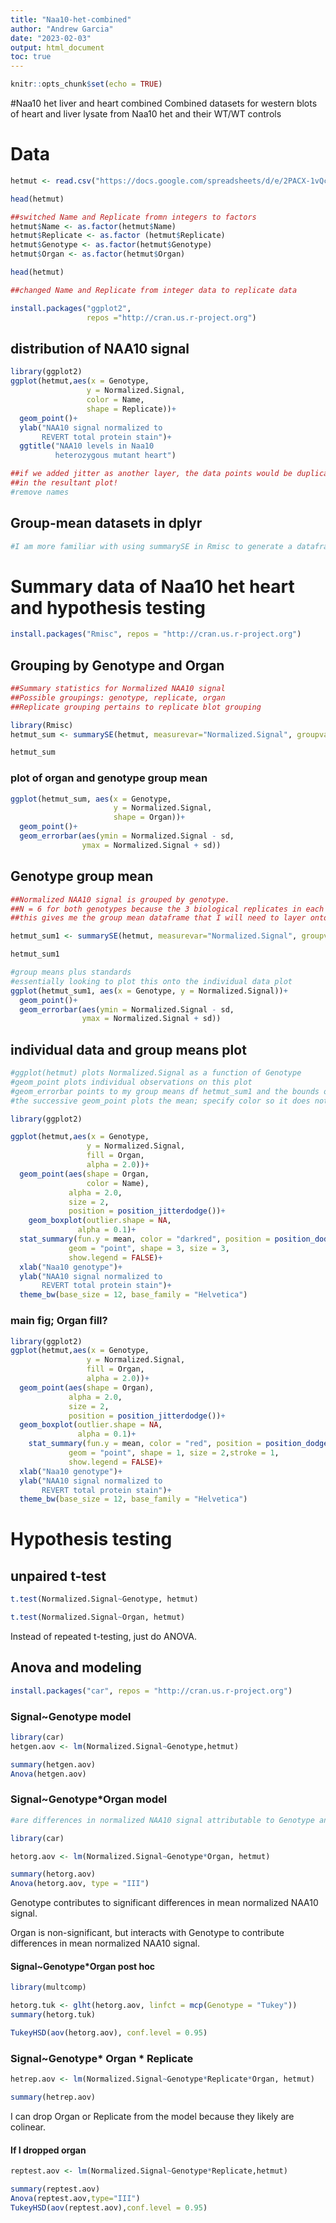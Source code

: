 ```yaml
---
title: "Naa10-het-combined"
author: "Andrew Garcia"
date: "2023-02-03"
output: html_document
toc: true
---
```


```r
knitr::opts_chunk$set(echo = TRUE)
```


#Naa10 het liver and heart combined
Combined datasets for western blots of heart and liver lysate from
Naa10 het and their WT/WT controls

# Data
```r
hetmut <- read.csv("https://docs.google.com/spreadsheets/d/e/2PACX-1vQcRFHGDVhqvdOCxdt5pc4LOR39VsU25zrWf_R7L8UZx2IYswNd8ONUfBtO4M87tIJD8Wed0HWD2F-Q/pub?gid=0&single=true&output=csv",header = T)

head(hetmut)
```



```r
##switched Name and Replicate fromn integers to factors
hetmut$Name <- as.factor(hetmut$Name)
hetmut$Replicate <- as.factor (hetmut$Replicate)
hetmut$Genotype <- as.factor(hetmut$Genotype)
hetmut$Organ <- as.factor(hetmut$Organ)

head(hetmut)

##changed Name and Replicate from integer data to replicate data
```
```r
install.packages("ggplot2",
                 repos ="http://cran.us.r-project.org")
```

## distribution of NAA10 signal
```r
library(ggplot2)
ggplot(hetmut,aes(x = Genotype,
                 y = Normalized.Signal,
                 color = Name,
                 shape = Replicate))+
  geom_point()+
  ylab("NAA10 signal normalized to
       REVERT total protein stain")+
  ggtitle("NAA10 levels in Naa10
          heterozygous mutant heart")

##if we added jitter as another layer, the data points would be duplicated
##in the resultant plot!
#remove names
```




## Group-mean datasets in dplyr
```r
#I am more familiar with using summarySE in Rmisc to generate a dataframe that contains group means


```


# Summary data of Naa10 het heart and hypothesis testing
```r

install.packages("Rmisc", repos = "http://cran.us.r-project.org")

```

## Grouping by Genotype and Organ
```r
##Summary statistics for Normalized NAA10 signal
##Possible groupings: genotype, replicate, organ
##Replicate grouping pertains to replicate blot grouping

library(Rmisc)
hetmut_sum <- summarySE(hetmut, measurevar="Normalized.Signal", groupvars=c("Genotype","Organ"))

hetmut_sum
```
### plot of organ and genotype group mean
```r
ggplot(hetmut_sum, aes(x = Genotype,
                       y = Normalized.Signal,
                       shape = Organ))+
  geom_point()+
  geom_errorbar(aes(ymin = Normalized.Signal - sd,
                ymax = Normalized.Signal + sd))
```


## Genotype group mean
```r
##Normalized NAA10 signal is grouped by genotype.
##N = 6 for both genotypes because the 3 biological replicates in each genotype were assayed twice
##this gives me the group mean dataframe that I will need to layer onto the plot of individual observartions

hetmut_sum1 <- summarySE(hetmut, measurevar="Normalized.Signal", groupvars=c("Genotype"))

hetmut_sum1
```



```r
#group means plus standards
#essentially looking to plot this onto the individual data plot
ggplot(hetmut_sum1, aes(x = Genotype, y = Normalized.Signal))+
  geom_point()+
  geom_errorbar(aes(ymin = Normalized.Signal - sd,
                ymax = Normalized.Signal + sd))
```

## individual data and group means plot
```r
#ggplot(hetmut) plots Normalized.Signal as a function of Genotype
#geom_point plots individual observations on this plot
#geom_errorbar points to my group means df hetmut_sum1 and the bounds of the mean+/- standard error bar
#the successive geom_point plots the mean; specify color so it does not conflict with the color call in the first geom_point

library(ggplot2)

ggplot(hetmut,aes(x = Genotype,
                 y = Normalized.Signal,
                 fill = Organ,
                 alpha = 2.0))+
  geom_point(aes(shape = Organ,
                 color = Name),
             alpha = 2.0,
             size = 2,
             position = position_jitterdodge())+
    geom_boxplot(outlier.shape = NA,
               alpha = 0.1)+
  stat_summary(fun.y = mean, color = "darkred", position = position_dodge(0.75),
             geom = "point", shape = 3, size = 3,
             show.legend = FALSE)+
  xlab("Naa10 genotype")+
  ylab("NAA10 signal normalized to
       REVERT total protein stain")+
  theme_bw(base_size = 12, base_family = "Helvetica")
```


### main fig; Organ fill?
```r
library(ggplot2)
ggplot(hetmut,aes(x = Genotype,
                 y = Normalized.Signal,
                 fill = Organ,
                 alpha = 2.0))+
  geom_point(aes(shape = Organ),
             alpha = 2.0,
             size = 2,
             position = position_jitterdodge())+
  geom_boxplot(outlier.shape = NA,
               alpha = 0.1)+
    stat_summary(fun.y = mean, color = "red", position = position_dodge(0.75),
             geom = "point", shape = 1, size = 2,stroke = 1,
             show.legend = FALSE)+
  xlab("Naa10 genotype")+
  ylab("NAA10 signal normalized to
       REVERT total protein stain")+
  theme_bw(base_size = 12, base_family = "Helvetica")
```


# Hypothesis testing
## unpaired t-test
```r
t.test(Normalized.Signal~Genotype, hetmut)
```

```r
t.test(Normalized.Signal~Organ, hetmut)
```

Instead of repeated t-testing, just do ANOVA.


## Anova and modeling
```r
install.packages("car", repos = "http://cran.us.r-project.org")
```

### Signal~Genotype model
```r
library(car)
hetgen.aov <- lm(Normalized.Signal~Genotype,hetmut)

summary(hetgen.aov)
Anova(hetgen.aov)
```

### Signal~Genotype*Organ model
```r
#are differences in normalized NAA10 signal attributable to Genotype and/or Organ

library(car)

hetorg.aov <- lm(Normalized.Signal~Genotype*Organ, hetmut)

summary(hetorg.aov)
Anova(hetorg.aov, type = "III")
```
Genotype contributes to significant differences in mean normalized NAA10 signal.

Organ is non-significant, but interacts with Genotype to contribute differences
in mean normalized NAA10 signal.

#### Signal~Genotype*Organ post hoc
```r
library(multcomp)

hetorg.tuk <- glht(hetorg.aov, linfct = mcp(Genotype = "Tukey"))
summary(hetorg.tuk)


```


```r
TukeyHSD(aov(hetorg.aov), conf.level = 0.95)
```


### Signal~Genotype* Organ * Replicate
```r
hetrep.aov <- lm(Normalized.Signal~Genotype*Replicate*Organ, hetmut)

summary(hetrep.aov)
```

I can drop Organ or Replicate from the model because they likely are colinear.

#### If I dropped organ
```r
reptest.aov <- lm(Normalized.Signal~Genotype*Replicate,hetmut)

summary(reptest.aov)
Anova(reptest.aov,type="III")
TukeyHSD(aov(reptest.aov),conf.level = 0.95)
```



